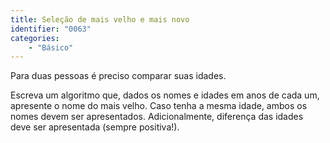 ```yaml
---
title: Seleção de mais velho e mais novo
identifier: "0063"
categories:
    - "Básico"
---
```


::: {.exercicio}
Para duas pessoas é preciso comparar suas idades.

Escreva um algoritmo que, dados os nomes e idades em anos de cada um, apresente o nome do mais velho. Caso tenha a mesma idade, ambos os nomes devem ser apresentados. Adicionalmente, diferença das idades deve ser apresentada (sempre positiva!).
:::